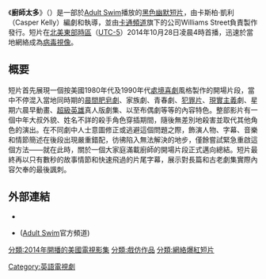 {{unreferenced|time=2014-12-21T15:57:20+00:00}}
{{Infobox television
| show_name      = 廚師太多<br/>Too Many Cooks
| image          = 
| caption        = 
| director       = 卡斯柏·凱利
| producer       = {{plainlist|
* 布蘭頓˙貝茲
* {{link-en|基斯˙克勞福德|Keith Crofford}}
* 艾希莉˙苛勒
* {{link-en|麥克·拉佐|Mike Lazzo}}
* 卡斯柏·凱利
}}
| writer         = 卡斯柏·凱利
| composer       ={{plainlist|
* 肖恩˙科爾曼
* {{link-en|米高˙苛勒|Michael Kohler (musician)}}
}}
| cinematography = 亞當˙平尼
| editor         = 保羅˙佩因特
| network        = [[Adult_Swim|Adult Swim]]
| released       = {{film date|2014|10|27|tv=y}}
| runtime        = 11:11
|picture_format  = [[16:9|16:9]] [[HDTV|HDTV]]
| country        = [[美國|美國]]
| language       = [[英語|英語]]
| budget         = 
}}

《'''廚師太多'''》（{{lang-en|''Too Many Cooks''}}）是一部於[[Adult_Swim|Adult Swim]]播放的[[黑色幽默|黑色幽默]][[短片|短片]]，由卡斯柏·凱利（Casper Kelly）編劇和執導，並由[[卡通頻道|卡通頻道]]旗下的公司Williams Street負責製作發行。短片在[[北美東部時區|北美東部時區]]（[[UTC-5|UTC-5]]）2014年10月28日凌晨4時首播，迅速於當地網絡成為[[病毒視像|病毒視像]]。

== 概要 ==
短片首先展現一個按美國1980年代及1990年代[[處境喜劇|處境喜劇]]風格製作的開場片段，當中不停混入當地同時期的[[肥皂劇|晨間肥皂劇]]、家族劇、青春劇、[[犯罪片|犯罪片]]、[[現實主義|現實主義]]劇、星期六晨早動畫、[[超級英雄|超級英雄]]真人版劇集、以至布偶劇等等的內容特色。整部影片有一個中年大叔外貌、姓名不詳的殺手角色穿插期間，隨後無差別地殺害並取代其他角色的演出。在不同劇中人士意圖修正或逃避這個問題之際，飾演人物、字幕、音樂和情節簡述在後段出現嚴重錯配，彷彿陷入無法解決的地步，僅餘嘗試緊急重啟這個方法——就在此時，關於一個大家庭滿載廚師的開場片段正式邁向總結。短片最終再以只有數秒的故事情節和快速飛過的片尾字幕，展示對長篇和古老劇集實際內容欠奉的最後諷刺。

== 外部連結 ==
* {{IMDb title|3534838|廚師太多（Too Many Cooks）}}
* {{youtube|QrGrOK8oZG8|廚師太多（Too Many Cooks）}} ([[Adult_Swim|Adult Swim]]官方頻道)

{{DEFAULTSORT:Too Many Cooks (short)}}
[[Category:英語電視劇|Category:英語電視劇]]
[[分類:2014年開播的美國電視影集|分類:2014年開播的美國電視影集]]
[[分類:戲仿作品|分類:戲仿作品]]
[[分類:網絡爆紅短片|分類:網絡爆紅短片]]